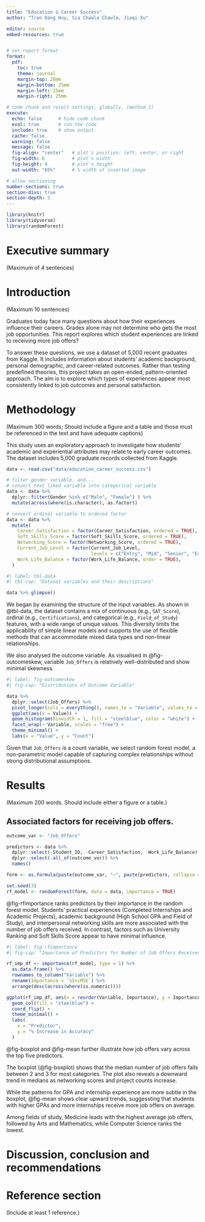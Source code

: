 ```yaml
---
title: "Education & Career Success"
author: "Tran Dang Huy, Sia Chawla Chawla, Jiaqi Xu"

editor: source
embed-resources: true


# set report format 
format:
  pdf:
    toc: true
    theme: journal
    margin-top: 20mm
    margin-bottom: 25mm
    margin-left: 25mm
    margin-right: 25mm

# code chunk and result settings, globally, (method 1)
execute: 
  echo: false      # hide code chunk
  eval: true       # run the code
  include: true    # show output
  cache: false     
  warning: false
  message: false
  fig-align: "center"   # plot's position: left, center, or right
  fig-width: 6          # plot's width
  fig-height: 4         # plot's height
  out-width: "65%"      # % width of inserted image

# allow sectioning
number-sections: true
section-divs: true
section-depth: 3
---
```


```r
library(knitr)
library(tidyverse)
library(randomForest)
```

# Executive summary {#sec-summary}

(Maximum of 4 sentences)

# Introduction {#sec-intro}

(Maximum 10 sentences)

Graduates today face many questions about how their experiences influence their careers. Grades alone may not determine who gets the most job opportunities. This report explores which student experiences are linked to receiving more job offers?

To answer these questions, we use a dataset of 5,000 recent graduates from Kaggle. It includes information about students’ academic background, personal demographic, and career-related outcomes. Rather than testing predefined theories, this project takes an open-ended, pattern-oriented approach. The aim is to explore which types of experiences appear most consistently linked to job outcomes and personal satisfaction.

# Methodology {#sec-method}

(Maximum 300 words; Should include a figure and a table and those must be referenced in the text and have adequate captions)

This study uses an exploratory approach to investigate how students’ academic and experiential attributes may relate to early career outcomes. The dataset includes 5,000 graduate records collected from Kaggle.

```r
data <- read.csv("data/education_career_success.csv")
```

```r
# filter gender variable, and...
# convert text liked variable into categorical variable
data <- data %>%
  dplyr::filter(Gender %in% c("Male", "Female") ) %>%
  mutate(across(where(is.character), as.factor))

# convert ordinal variable to ordered factor 
data <- data %>%
  mutate(
    Career_Satisfaction = factor(Career_Satisfaction, ordered = TRUE),
    Soft_Skills_Score = factor(Soft_Skills_Score, ordered = TRUE),
    Networking_Score = factor(Networking_Score, ordered = TRUE),
    Current_Job_Level = factor(Current_Job_Level,
                               levels = c("Entry", "Mid", "Senior", "Executive"), ordered = TRUE),
    Work_Life_Balance = factor(Work_Life_Balance, order = TRUE),
  )
```

```r
#| label: tbl-data
#| tbl-cap: "Dataset variables and their descriptions"

data %>% glimpse()
```

We began by examining the structure of the input variables. As shown in @tbl-data, the dataset contains a mix of continuous (e.g., `SAT_Score`), ordinal (e.g., `Certifications`), and categorical (e.g., `Field_of_Study`) features, with a wide range of unique values. This diversity limits the applicability of simple linear models and supports the use of flexible methods that can accommodate mixed data types and non-linear relationships.

We also analysed the outcome variable. As visualised in @fig-outcomeskew, variable `Job_Offers` is relatively well-distributed and show minimal skewness.

```r
#| label: fig-outcomeskew
#| fig-cap: "Distributions of Outcome Variable"

data %>%
  dplyr::select(Job_Offers) %>%
  pivot_longer(cols = everything(), names_to = "Variable", values_to = "Value") %>%
  ggplot(aes(x = Value)) +
  geom_histogram(binwidth = 1, fill = "steelblue", color = "white") +
  facet_wrap(~ Variable, scales = "free") +
  theme_minimal() +
  labs(x = "Value", y = "Count")
```

Given that `Job_Offers` is a count variable, we select random forest model, a non-parametric model capable of capturing complex relationships without strong distributional assumptions.

# Results {#sec-result}

(Maximum 200 words. Should include either a figure or a table.)

## Associated factors for receiving job offers. {#sec-rfForImportantFactors}

```r

outcome_var <- "Job_Offers"

predictors <- data %>%
  dplyr::select(-Student_ID, -Career_Satisfaction, -Work_Life_Balance) %>%
  dplyr::select(-all_of(outcome_var)) %>%
  names()

form <- as.formula(paste(outcome_var, "~", paste(predictors, collapse = " + ")))

set.seed(3)
rf_model <- randomForest(form, data = data, importance = TRUE)

```

@fig-rfimportance ranks predictors by their importance in the random forest model. Students’ practical experiences (Completed Internships and Academic Projects), academic background (High School GPA and Field of Study), and interpersonal networking skills are more associated with the number of job offers received. In contrast, factors such as University Ranking and Soft Skills Score appear to have minimal influence.

```r
#| label: fig-rfimportance
#| fig-cap: "Importance of Predictors for Number of Job Offers Received"

rf_imp_df <- importance(rf_model, type = 1) %>%
  as.data.frame() %>%
  rownames_to_column("Variable") %>%
  rename(Importance = `%IncMSE`) %>%  
  arrange(desc(across(where(is.numeric))))

ggplot(rf_imp_df, aes(x = reorder(Variable, Importance), y = Importance)) +
  geom_col(fill = "steelblue") +
  coord_flip() +
  theme_minimal() +
  labs(
    x = "Predictor",
    y = "% Increase in Accuracy"
  )
```

@fig-boxplot and @fig-mean further illustrate how job offers vary across the top five predictors.

The boxplot (@fig-boxplot) shows that the median number of job offers falls between 2 and 3 for most categories. The plot also reveals a downward trend in medians as networking scores and project counts increase.

While the patterns for GPA and internship experience are more subtle in the boxplot, @fig-mean shows clear upward trends, suggessting that students with higher GPAs and more internships receive more job offers on average.

Among fields of study, Medicine leads with the highest average job offers, followed by Arts and Mathematics, while Computer Science ranks the lowest.

# Discussion, conclusion and recommendations {#sec-discuss}

# Reference section {#sec-ref}

(Include at least 1 reference.)
